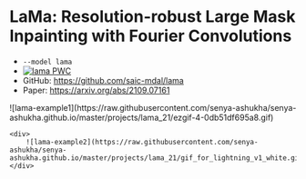 # LaMa: Resolution-robust Large Mask Inpainting with Fourier Convolutions

- `--model lama`
- [![lama PWC](https://img.shields.io/endpoint.svg?url=https://paperswithcode.com/badge/resolution-robust-large-mask-inpainting-with/image-inpainting-on-places2-1)](https://paperswithcode.com/sota/image-inpainting-on-places2-1?p=resolution-robust-large-mask-inpainting-with)
- GitHub: https://github.com/saic-mdal/lama
- Paper: https://arxiv.org/abs/2109.07161

<div style={{display: 'flex', gap: 16, flexDirection: "column"}}>
    <div>
        ![lama-example1](https://raw.githubusercontent.com/senya-ashukha/senya-ashukha.github.io/master/projects/lama_21/ezgif-4-0db51df695a8.gif)
    </div>

    <div>
        ![lama-example2](https://raw.githubusercontent.com/senya-ashukha/senya-ashukha.github.io/master/projects/lama_21/gif_for_lightning_v1_white.gif)
    </div>

</div>
